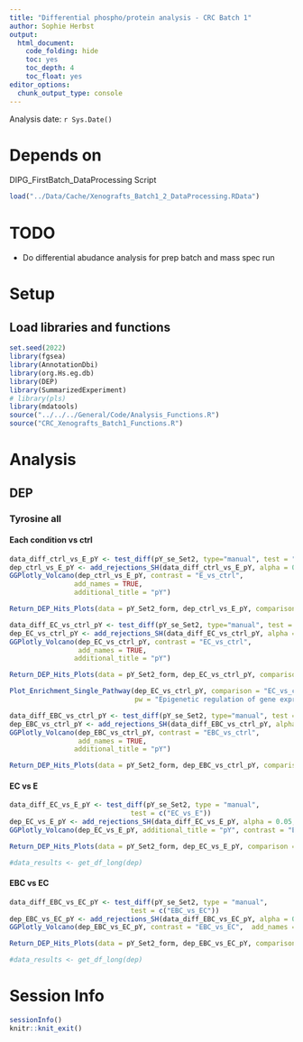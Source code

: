 ```yaml
---
title: "Differential phospho/protein analysis - CRC Batch 1"
author: Sophie Herbst
output:
  html_document:
    code_folding: hide
    toc: yes
    toc_depth: 4
    toc_float: yes
editor_options: 
  chunk_output_type: console
---
```

Analysis date: `r Sys.Date()`

# Depends on
DIPG_FirstBatch_DataProcessing Script

```r
load("../Data/Cache/Xenografts_Batch1_2_DataProcessing.RData")
```

# TODO

* Do differential abudance analysis for prep batch and mass spec run

# Setup
## Load libraries and functions
```r
set.seed(2022)
library(fgsea)
library(AnnotationDbi)
library(org.Hs.eg.db)
library(DEP)
library(SummarizedExperiment)
# library(pls)
library(mdatools)
source("../../../General/Code/Analysis_Functions.R")
source("CRC_Xenografts_Batch1_Functions.R")
```

# Analysis
## DEP
### Tyrosine all
#### Each condition vs ctrl
```r
data_diff_ctrl_vs_E_pY <- test_diff(pY_se_Set2, type="manual", test = "E_vs_ctrl")
dep_ctrl_vs_E_pY <- add_rejections_SH(data_diff_ctrl_vs_E_pY, alpha = 0.05, lfc = log2(1.2))
GGPlotly_Volcano(dep_ctrl_vs_E_pY, contrast = "E_vs_ctrl", 
                add_names = TRUE,
                additional_title = "pY")
```

```r
Return_DEP_Hits_Plots(data = pY_Set2_form, dep_ctrl_vs_E_pY, comparison = "E_vs_ctrl_diff")
```

```r
data_diff_EC_vs_ctrl_pY <- test_diff(pY_se_Set2, type="manual", test = "EC_vs_ctrl")
dep_EC_vs_ctrl_pY <- add_rejections_SH(data_diff_EC_vs_ctrl_pY, alpha = 0.05, lfc = log2(1.2))
GGPlotly_Volcano(dep_EC_vs_ctrl_pY, contrast = "EC_vs_ctrl", 
                 add_names = TRUE,
                additional_title = "pY") 
```

```r
Return_DEP_Hits_Plots(data = pY_Set2_form, dep_EC_vs_ctrl_pY, comparison = "EC_vs_ctrl_diff")
```

```r
Plot_Enrichment_Single_Pathway(dep_EC_vs_ctrl_pY, comparison = "EC_vs_ctrl_diff", 
                               pw = "Epigenetic regulation of gene expression")
```

```r
data_diff_EBC_vs_ctrl_pY <- test_diff(pY_se_Set2, type="manual", test = "EBC_vs_ctrl")
dep_EBC_vs_ctrl_pY <- add_rejections_SH(data_diff_EBC_vs_ctrl_pY, alpha = 0.05, lfc = log2(1.2))
GGPlotly_Volcano(dep_EBC_vs_ctrl_pY, contrast = "EBC_vs_ctrl", 
                 add_names = TRUE,
                additional_title = "pY")
```

```r
Return_DEP_Hits_Plots(data = pY_Set2_form, dep_EBC_vs_ctrl_pY, comparison = "EBC_vs_ctrl_diff")
```


#### EC vs E
```r
data_diff_EC_vs_E_pY <- test_diff(pY_se_Set2, type = "manual", 
                              test = c("EC_vs_E"))
dep_EC_vs_E_pY <- add_rejections_SH(data_diff_EC_vs_E_pY, alpha = 0.05, lfc = log2(1.2))
GGPlotly_Volcano(dep_EC_vs_E_pY, additional_title = "pY", contrast = "EC_vs_E", proteins_of_interest = "EGFR")
```

```r
Return_DEP_Hits_Plots(data = pY_Set2_form, dep_EC_vs_E_pY, comparison = "EC_vs_E_diff")

#data_results <- get_df_long(dep)
```

#### EBC vs EC
```r
data_diff_EBC_vs_EC_pY <- test_diff(pY_se_Set2, type = "manual", 
                              test = c("EBC_vs_EC"))
dep_EBC_vs_EC_pY <- add_rejections_SH(data_diff_EBC_vs_EC_pY, alpha = 0.05, lfc = log2(1.2))
GGPlotly_Volcano(dep_EBC_vs_EC_pY, contrast = "EBC_vs_EC",  add_names = TRUE, additional_title = "pY")
```

```r
Return_DEP_Hits_Plots(data = pY_Set2_form, dep_EBC_vs_EC_pY, comparison = "EBC_vs_EC_diff")

#data_results <- get_df_long(dep)
```

# Session Info
```r
sessionInfo()
knitr::knit_exit()
```
